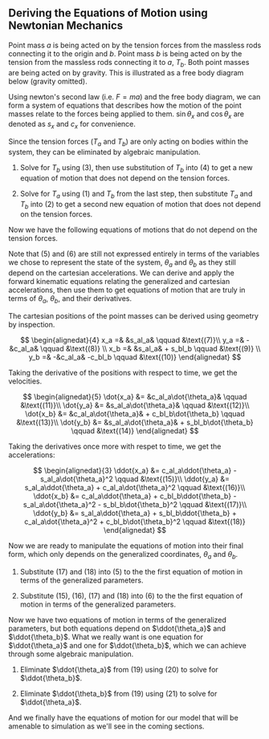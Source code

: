 
<!-- ## What does it mean to _simulate_ a system? -->

## Deriving the Equations of Motion using Newtonian Mechanics

<!-- ## newtonian mechanics -->

<!-- > _Let's derive the equations of motion for the double pendulum using newton's laws of motion._ -->

<!-- The newtonian approach to deriving the dynamic equations of motion of a system
relies on the forces acting on the bodies within the system. In practice, this
means determining the forces using a free body diagram, then using the
kinematic description of the system coupled with
newton's second law, $F=ma$ to derive a set of equations that determine the
system's motion as a function of time. -->

Point mass $a$ is being acted on by the tension forces from the massless rods
connecting it to the origin and $b$. Point mass $b$ is being acted on by
the tension from the massless rods connecting it to $a$, $T_b$. Both point masses
are being acted on by gravity. This is illustrated as a free body diagram
below (gravity omitted).

<!-- First, let's draw free body diagrams for the point masses, $a$ and $b$. (Note: the
diagram is missing gravity currently.) -->

<FreeBodyViewer/>

<!-- As depicted in the diagram above, point mass $a$ is being acted on by the
tension from the massless rods connect it to the origin and $b$. -->

<!-- Now that we have a system of equations that describe the acceleration of the
system for a given state given the forces acting on the bodies in the system.
Next, we can combine the -->

Using newton's second law (i.e. $F = ma$) and the free body diagram, we can form a
system of equations that describes how the motion of the point masses relate to the
forces being applied to them. $\sin\theta_x$ and $\cos\theta_x$ are denoted as $s_x$
and $c_x$ for convenience.

<FreeBodyEquations/>

Since the tension forces ($T_a$ and $T_b$) are only acting on bodies within the system,
they can be eliminated by algebraic manipulation.


<!--
After some heavy algebra (see appendix for details), we can solve for
$\ddot{\theta}$ using the equations for acceleration along with thosederived
from newton's second law. The final solution is:

$$
\begin{alignedat}{1}
0 &= 2(m_a + m_bs_{a-b}^2)l_a\ddot{\theta_a}
 +2m_bs_{a-b}c_{a-b}l_a\dot{\theta_a}^2
 +2m_bs_{a-b}l_b\dot{\theta_b}^2
 -((2m_a + m_b)s_a +m_bs_{a-2b})g\\
0 &= (m_a+m_bs_{a-b}^2)l_b\ddot{\theta_b}
  -(m_a + m_b)s_{a-b}l_a\dot{\theta_a}^2
  -m_bs_{a-b}c_{a-b}l_b\dot{\theta_b}^2
  -(m_a + m_b)s_{a-b}c_ag
\end{alignedat}
$$

-->

<!-- Starting from the kinematic equations for acceleration and the equations derived
from newton's second law, this section will describe how to solve for the
generlized accelerations, $\ddot{\theta}$. -->

<!-- We'll start by manipulating the second law equations to eliminate the
internal forces: -->

1. Solve for $T_b$ using $\text{(3)}$, then use substitution of $T_b$
   into $\text{(4)}$ to get a new equation of motion that does not
   depend on the tension forces.

  <CartesianNewtonianEquation1/>


2. Solve for $T_a$ using $\text{(1)}$ and $T_b$ from the last step, then substitute
  $T_a$ and $T_b$ into $\text{(2)}$ to get a second new equation of motion that
  does not depend on the tension forces.

  <CartesianNewtonianEquation2/>

Now we have the following equations of motions that do not depend on the tension forces.

<CartesianNewtonianEquations/>

Note that $\text{(5)}$ and $\text{(6)}$ are still not expressed entirely in terms of the
variables we chose to represent the state of the system, $\theta_a$ and $\theta_b$ as
they still depend on the cartesian accelerations. We can derive and apply the forward kinematic
equations relating the generalized and cartesian accelerations, then use them to get
equations of motion that are truly in terms of $\theta_a$, $\theta_b$, and their
derivatives.

The cartesian positions of the point masses can be derived using geometry by
inspection.

$$
\begin{alignedat}{4}
x_a =& &s_al_a& \qquad &\text{(7)}\\
y_a =& -&c_al_a& \qquad &\text{(8)}  \\
x_b =& &s_al_a& + s_bl_b \qquad &\text{(9)} \\
y_b =& -&c_al_a& -c_bl_b \qquad &\text{(10)}
\end{alignedat}
$$

Taking the derivative of the positions with respect to time, we get the velocities.

$$
\begin{alignedat}{5}
\dot{x_a} &= &c_al_a\dot{\theta_a}& \qquad &\text{(11)}\\
\dot{y_a} &= &s_al_a\dot{\theta_a}& \qquad &\text{(12)}\\
\dot{x_b} &= &c_al_a\dot{\theta_a}& + c_bl_b\dot{\theta_b} \qquad &\text{(13)}\\
\dot{y_b} &= &s_al_a\dot{\theta_a}& + s_bl_b\dot{\theta_b} \qquad &\text{(14)}
\end{alignedat}
$$

Taking the derivatives once more with respet to time, we get the accelerations:

$$
\begin{alignedat}{3}
\ddot{x_a} &= c_al_a\ddot{\theta_a} - s_al_a\dot{\theta_a}^2 \qquad &\text{(15)}\\
\ddot{y_a} &= s_al_a\ddot{\theta_a} + c_al_a\dot{\theta_a}^2 \qquad &\text{(16)}\\
\ddot{x_b} &= c_al_a\ddot{\theta_a} + c_bl_b\ddot{\theta_b} - s_al_a\dot{\theta_a}^2 - s_bl_b\dot{\theta_b}^2 \qquad &\text{(17)}\\
\ddot{y_b} &= s_al_a\ddot{\theta_a} + s_bl_b\ddot{\theta_b} + c_al_a\dot{\theta_a}^2 + c_bl_b\dot{\theta_b}^2 \qquad &\text{(18)}
\end{alignedat}
$$

Now we are ready to manipulate the equations of motion into their final form, which
only depends on the generalized coordinates, $\theta_a$ and $\theta_b$.


<!-- ## Deriving the Equations of Motion using Newtonian Mechanics (Part 2) -->

<!-- Note that the equations still depend on the cartesian accelerations of the point
masses. Next, we will use the kinematic equations for acceleration to solve
these equations for the generalized accelerations $\ddot{\theta}$. To make this easier, let
$s_x=s_x$ and $c_x=c_x$.

We have gotten rid of the external forces, but the equation not yet completely
in terms of the generalized coordiantes $\theta$. We still need to substitute in
the cartesian accelerations of the point masses using the kinematic equations.
After the substitution, we can rearrange, to arrive a the following equations of
motion: -->

<!-- Solving for that thing: -->

1. Substitute $\text{(17)}$ and $\text{(18)}$ into $\text{(5)}$ to the the first equation of motion
   in terms of the generalized parameters.

  <GeneralizedDdaDdb1/>

2. Substitute  $\text{(15)}$, $\text{(16)}$, $\text{(17)}$ and $\text{(18)}$ into $\text{(6)}$ to
   the the first equation of motion in terms of the generalized parameters.

  <GeneralizedDdaDdb2/>

Now we have two equations of motion in terms of the generalized parameters, but both equations
depend on $\ddot{\theta_a}$ and $\ddot{\theta_b}$. What we really want is one equation for
$\ddot{\theta_a}$ and one for $\ddot{\theta_b}$, which we can achieve through some algebraic
manipulation.

1. Eliminate $\ddot{\theta_a}$ from $\text{(19)}$ using $\text{(20)}$ to solve for $\ddot{\theta_b}$.

  <GeneralizedDdb/>

2. Eliminate $\ddot{\theta_b}$ from $\text{(19)}$ using $\text{(21)}$ to solve for $\ddot{\theta_a}$.

  <GeneralizedDda/>

And we finally have the equations of motion for our model that will be amenable to simulation
as we'll see in the coming sections.

<GeneralizedFinal/>

